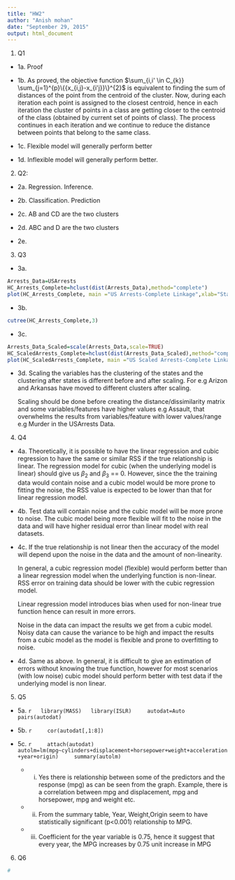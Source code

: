 ```yaml
---
title: "HW2"
author: "Anish mohan"
date: "September 29, 2015"
output: html_document
---
```

1. Q1
  + 1a.  Proof
  
  + 1b. As proved, the objective function $\sum_{i,i' \in C_{k}} \sum_{j=1}^{p}\{{x_{i,j}-x_{i'j}}\}^{2}$ is equivalent to finding the sum of distances of the point from the centroid of the cluster. Now, during each iteration each point is assigned to the closest centroid, hence in each iteration the cluster of points in a class are getting closer to the centroid of the class (obtained by current set of points of class). The process continues in each iteration and we continue to reduce the distance between points that belong to the same class.
 
 + 1c.  Flexible model will generally perform better

  
 + 1d. Inflexible model will generally perform better.

2. Q2:
  + 2a. Regression. Inference.

  + 2b. Classification. Prediction

  + 2c. AB and CD are the two clusters
  
  + 2d. ABC and D are the two clusters
  
  + 2e.
         
3. Q3

  + 3a.
```r
Arrests_Data=USArrests
HC_Arrests_Complete=hclust(dist(Arrests_Data),method="complete")
plot(HC_Arrests_Complete, main ="US Arrests-Complete Linkage",xlab="States", sub=" ",cex=0.9)
```

  + 3b. 
```r
cutree(HC_Arrests_Complete,3)
```

  + 3c.
```r
Arrests_Data_Scaled=scale(Arrests_Data,scale=TRUE)
HC_ScaledArrests_Complete=hclust(dist(Arrests_Data_Scaled),method="complete")
plot(HC_ScaledArrests_Complete, main ="US Scaled Arrests-Complete Linkage",xlab="States", sub="",cex=0.9)
```

  + 3d.
    Scaling the variables has the clustering of the states and the clustering after states is different before and after 
    scaling. For e.g Arizon and Arkansas have moved to different clusters after scaling.
    
    Scaling should be done before creating the distance/dissimilarity matrix and some variables/features have higher values 
    e.g Assault, that overwhelms the results from variables/feature with lower values/range e.g Murder in the USArrests 
    Data.
    

4. Q4
  + 4a. Theoretically, it is possible to have the linear regression and cubic regression to have the same or similar RSS if the true relationship is linear. The regression model for cubic (when the underlying model is linear) should give us $\beta_{2}$ and $\beta_{3}$ == 0. 
    However, since the the training data would contain noise and a cubic model would be more prone to fitting the noise, the RSS value is expected to be lower than that for linear regression model.
        
  + 4b. Test data will contain noise and the cubic model will be more prone to noise. The cubic model being more flexible will fit to the noise in the data and will have higher residual error than linear model with real datasets.
  
  + 4c. If the true relationship is not linear then the accuracy of the model will depend upon the noise in the data and the amount of non-linearity.
  
    In general, a cubic regression model (flexible) would perform better than a linear regression model when the underlying 
    function is non-linear. RSS error on training data should be lower with the cubic regression model.
  
    Linear regression model introduces bias when used for non-linear true function hence can result in more errors.
  
    Noise in the data can impact the results we get from a cubic model. Noisy data can cause the variance to be high and 
    impact the results from a cubic model as the model is flexible and prone to overfitting to noise.
  
  + 4d. Same as above. In general, it is difficult to give an estimation of errors without knowing the true function, however for most scenarios (with low noise) cubic model should perform better with test data if the underlying model is non linear.
  
5. Q5
+ 5a.
    ```r
  library(MASS)
  library(ISLR)
    autodat=Auto
    pairs(autodat)
    ```
+ 5b.
    ```r
    cor(autodat[,1:8])
    ```
    
+ 5c.
    ```r
    attach(autodat)
    autolm=lm(mpg~cylinders+displacement+horsepower+weight+acceleration+year+origin)
    summary(autolm)
    ```
    + i.
      Yes there is relationship between some of the predictors and the response (mpg) as can be seen from the graph. 
      Example, there is a correlation between mpg and displacement, mpg and horsepower, mpg and weight etc.
    
    + ii. From the summary table, Year, Weight,Origin seem to have statistically significant (p<0.001) relationship to MPG.
    
    + iii. Coefficient for the year variable is 0.75, hence it suggest that every year, the MPG increases by 0.75 unit 
      increase in MPG
      
6. Q6

```r

#

```

